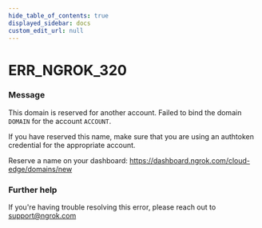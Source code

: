 ```yaml
---
hide_table_of_contents: true
displayed_sidebar: docs
custom_edit_url: null
---
```



# ERR_NGROK_320

### Message

This domain is reserved for another account.
Failed to bind the domain `DOMAIN` for the account `ACCOUNT`.

If you have reserved this name, make sure that you are using an
authtoken credential for the appropriate account.

Reserve a name on your dashboard: https://dashboard.ngrok.com/cloud-edge/domains/new

### Further help

If you're having trouble resolving this error, please reach out to [support@ngrok.com](mailto:support@ngrok.com?subject=Help%20with%20ERR_NGROK_320)

<ErrorDetails error="err_ngrok_320" />
